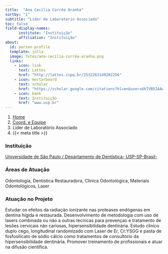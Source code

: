 ```yaml
---
title:  "Ana Cecília Corrêa Aranha"
sortby: "1"
subtitle: "Líder de Laboratório Associado"
toc: false
field-display-names:
      institute: "Instituição"
      affiliation: "Instituição"
about:
  id: person-profile
  template: jolla
  image: fotos/ana-cecília-corrêa-aranha.png
  links:
    - icon: link
      text: Lattes
      href: "http://lattes.cnpq.br/2532263149202256"
    - icon: mortarboard
      text: scholar
      href: "https://scholar.google.com/citations?hl=en&user=UkTVB5IAAAAJ"
    - icon: bank
      text: Instituição
      href: "www.usp.br"
---
```


```{=html}
<nav aria-label="breadcrumb">
  <ol class="breadcrumb">
    <li class="breadcrumb-item"><a href="../../index.html">Home</a></li>
    <li class="breadcrumb-item"><a href="../coord-equipe.html">Coord. e Equipe</a></li>
    <li class="breadcrumb-item active">Líder de Laboratório Associado</li>
    <li class="breadcrumb-item active" aria-current="page">{{< meta title >}}</li>
  </ol>
</nav>
```
:::{#person-profile}
:::

### Instituição

[Universidade de São Paulo / Departamento de Dentística- USP-SP-Brasil-](www.usp.br)

### Áreas de Atuação

Odontologia, Dentistica Restauradora, Clínica Odontológica, Materiais Odontológicos, Laser

### Atuação no Projeto

Estudar os efeitos da radiação ionizante nas proteases endógenas em dentina hígida e restaurada. Desenvolvimento de metodologia com uso de lasers combinada ou não a outras tecnicas para prevençao e tratamento de lesões cervicais não cariosas, hipersensibilidade dentinária. Estudo clinico duplo cego, longitudinal randomizado com Laser de Er, Cr:YSGG e pasta de fosfosilicato de sódio cálcio como tratamentos de consultório da hipersensibilidade dentinária. Promover treinamento de profissionais e atuar na difusão científica.
